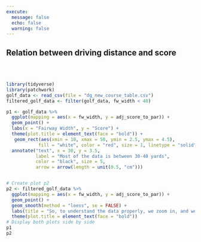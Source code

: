 ```yaml
---
execute:
  message: false
  echo: false
  warning: false
---
```

## Relation between driving distance and score

<br>
<br>
```r
library(tidyverse)
library(patchwork)
golf_data <- read_csv(file = "dg_new_course_table.csv")
filtered_golf_data <- filter(golf_data, fw_width < 40)

```

```r
p1 <- golf_data %>%
  ggplot(mapping = aes(x = fw_width, y = adj_score_to_par)) + 
  geom_point() + 
  labs(x = "Fairway Width", y = "Score") + 
  theme(plot.title = element_text(face = "bold")) +
   geom_rect(aes(xmin = 10, xmax = 50, ymin = 2.5, ymax = 4.5),
            fill = "white", color = "red", size = 1, linetype = "solid") + 
  annotate("text", x = 30, y = 3.5, 
           label = "Most of the data is between 30-40 yards", 
           color = "black", size = 5,
           arrow = arrow(length = unit(0.5, "cm"))) 


# Create plot p2
p2 <- filtered_golf_data %>%
  ggplot(mapping = aes(x = fw_width, y = adj_score_to_par)) + 
  geom_point() + 
  geom_smooth(method = "loess", se = FALSE) + 
  labs(title = "So, to understand the data properly, we zoom in, and we see a pattern.", x = "Fairway Width", y = "") + 
  theme(plot.title = element_text(face = "bold"))
# Display both plots side by side
p1
p2
```

